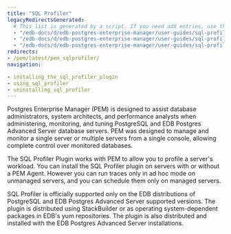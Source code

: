 ```yaml
---
title: "SQL Profiler"
legacyRedirectsGenerated:
  # This list is generated by a script. If you need add entries, use the `legacyRedirects` key.
  - "/edb-docs/d/edb-postgres-enterprise-manager/user-guides/sql-profiler-configuration-guide/8.0/genindex.html"
  - "/edb-docs/d/edb-postgres-enterprise-manager/user-guides/sql-profiler-configuration-guide/8.0/conclusion.html"
  - "/edb-docs/d/edb-postgres-enterprise-manager/user-guides/sql-profiler-configuration-guide/8.0/index.html"
redirects:
- /pem/latest/pem_sqlprofiler/
navigation:

- installing_the_sql_profiler_plugin
- using_sql_profiler
- uninstalling_sql_profiler
---
```


Postgres Enterprise Manager (PEM) is designed to assist database administrators, system architects, and performance analysts when administering, monitoring, and tuning PostgreSQL and EDB Postgres Advanced Server database servers. PEM was designed to manage and monitor a single server or multiple servers from a single console, allowing complete control over monitored databases.

The SQL Profiler Plugin works with PEM to allow you to profile a server's workload. You can install the SQL Profiler plugin on servers with or without a PEM Agent. However you can run traces only in ad hoc mode on unmanaged servers, and you can schedule them only on managed servers.

SQL Profiler is officially supported only on the EDB distributions of PostgreSQL and EDB Postgres Advanced Server supported versions. The plugin is distributed using StackBuilder or as operating system-dependent packages in EDB's yum repositories. The plugin is also distributed and installed with the EDB Postgres Advanced Server installations.



